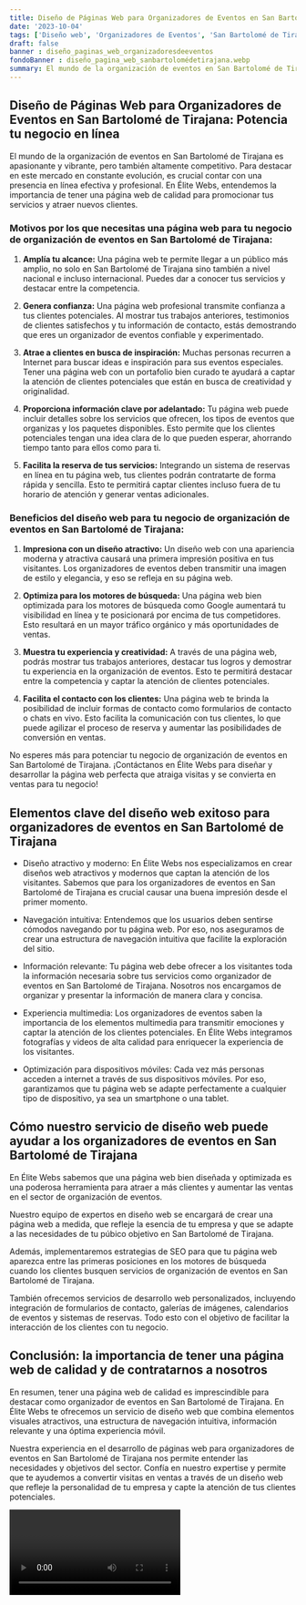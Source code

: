 ```yaml
---
title: Diseño de Páginas Web para Organizadores de Eventos en San Bartolomé de Tirajana
date: '2023-10-04'
tags: ['Diseño web', 'Organizadores de Eventos', 'San Bartolomé de Tirajana']
draft: false
banner : diseño_paginas_web_organizadoresdeeventos
fondoBanner : diseño_pagina_web_sanbartolomédetirajana.webp
summary: El mundo de la organización de eventos en San Bartolomé de Tirajana es apasionante y vibrante, pero también altamente competitivo. Para destacar en este mercado en constante evolución, es crucial contar con una presencia en línea efectiva y profesional. En Élite Webs, entendemos la importancia de tener una página web de calidad para promocionar tus servicios y atraer nuevos clientes. 
---
```


## Diseño de Páginas Web para Organizadores de Eventos en San Bartolomé de Tirajana: Potencia tu negocio en línea

El mundo de la organización de eventos en San Bartolomé de Tirajana es apasionante y vibrante, pero también altamente competitivo. Para destacar en este mercado en constante evolución, es crucial contar con una presencia en línea efectiva y profesional. En Élite Webs, entendemos la importancia de tener una página web de calidad para promocionar tus servicios y atraer nuevos clientes. 

### Motivos por los que necesitas una página web para tu negocio de organización de eventos en San Bartolomé de Tirajana:

1. **Amplía tu alcance:** Una página web te permite llegar a un público más amplio, no solo en San Bartolomé de Tirajana sino también a nivel nacional e incluso internacional. Puedes dar a conocer tus servicios y destacar entre la competencia.

2. **Genera confianza:** Una página web profesional transmite confianza a tus clientes potenciales. Al mostrar tus trabajos anteriores, testimonios de clientes satisfechos y tu información de contacto, estás demostrando que eres un organizador de eventos confiable y experimentado.

3. **Atrae a clientes en busca de inspiración:** Muchas personas recurren a Internet para buscar ideas e inspiración para sus eventos especiales. Tener una página web con un portafolio bien curado te ayudará a captar la atención de clientes potenciales que están en busca de creatividad y originalidad.

4. **Proporciona información clave por adelantado:** Tu página web puede incluir detalles sobre los servicios que ofrecen, los tipos de eventos que organizas y los paquetes disponibles. Esto permite que los clientes potenciales tengan una idea clara de lo que pueden esperar, ahorrando tiempo tanto para ellos como para ti.

5. **Facilita la reserva de tus servicios:** Integrando un sistema de reservas en línea en tu página web, tus clientes podrán contratarte de forma rápida y sencilla. Esto te permitirá captar clientes incluso fuera de tu horario de atención y generar ventas adicionales.

### Beneficios del diseño web para tu negocio de organización de eventos en San Bartolomé de Tirajana:

1. **Impresiona con un diseño atractivo:** Un diseño web con una apariencia moderna y atractiva causará una primera impresión positiva en tus visitantes. Los organizadores de eventos deben transmitir una imagen de estilo y elegancia, y eso se refleja en su página web.

2. **Optimiza para los motores de búsqueda:** Una página web bien optimizada para los motores de búsqueda como Google aumentará tu visibilidad en línea y te posicionará por encima de tus competidores. Esto resultará en un mayor tráfico orgánico y más oportunidades de ventas.

3. **Muestra tu experiencia y creatividad:** A través de una página web, podrás mostrar tus trabajos anteriores, destacar tus logros y demostrar tu experiencia en la organización de eventos. Esto te permitirá destacar entre la competencia y captar la atención de clientes potenciales.

4. **Facilita el contacto con los clientes:** Una página web te brinda la posibilidad de incluir formas de contacto como formularios de contacto o chats en vivo. Esto facilita la comunicación con tus clientes, lo que puede agilizar el proceso de reserva y aumentar las posibilidades de conversión en ventas.

No esperes más para potenciar tu negocio de organización de eventos en San Bartolomé de Tirajana. ¡Contáctanos en Élite Webs para diseñar y desarrollar la página web perfecta que atraiga visitas y se convierta en ventas para tu negocio!

<GifSeo />

<Cta />

## Elementos clave del diseño web exitoso para organizadores de eventos en San Bartolomé de Tirajana

- Diseño atractivo y moderno: En Élite Webs nos especializamos en crear diseños web atractivos y modernos que captan la atención de los visitantes. Sabemos que para los organizadores de eventos en San Bartolomé de Tirajana es crucial causar una buena impresión desde el primer momento.

- Navegación intuitiva: Entendemos que los usuarios deben sentirse cómodos navegando por tu página web. Por eso, nos aseguramos de crear una estructura de navegación intuitiva que facilite la exploración del sitio.

- Información relevante: Tu página web debe ofrecer a los visitantes toda la información necesaria sobre tus servicios como organizador de eventos en San Bartolomé de Tirajana. Nosotros nos encargamos de organizar y presentar la información de manera clara y concisa.

- Experiencia multimedia: Los organizadores de eventos saben la importancia de los elementos multimedia para transmitir emociones y captar la atención de los clientes potenciales. En Élite Webs integramos fotografías y videos de alta calidad para enriquecer la experiencia de los visitantes.

- Optimización para dispositivos móviles: Cada vez más personas acceden a internet a través de sus dispositivos móviles. Por eso, garantizamos que tu página web se adapte perfectamente a cualquier tipo de dispositivo, ya sea un smartphone o una tablet.

## Cómo nuestro servicio de diseño web puede ayudar a los organizadores de eventos en San Bartolomé de Tirajana

En Élite Webs sabemos que una página web bien diseñada y optimizada es una poderosa herramienta para atraer a más clientes y aumentar las ventas en el sector de organización de eventos. 

Nuestro equipo de expertos en diseño web se encargará de crear una página web a medida, que refleje la esencia de tu empresa y que se adapte a las necesidades de tu púbico objetivo en San Bartolomé de Tirajana.

Además, implementaremos estrategias de SEO para que tu página web aparezca entre las primeras posiciones en los motores de búsqueda cuando los clientes busquen servicios de organización de eventos en San Bartolomé de Tirajana.

También ofrecemos servicios de desarrollo web personalizados, incluyendo integración de formularios de contacto, galerías de imágenes, calendarios de eventos y sistemas de reservas. Todo esto con el objetivo de facilitar la interacción de los clientes con tu negocio.

## Conclusión: la importancia de tener una página web de calidad y de contratarnos a nosotros

En resumen, tener una página web de calidad es imprescindible para destacar como organizador de eventos en San Bartolomé de Tirajana. En Élite Webs te ofrecemos un servicio de diseño web que combina elementos visuales atractivos, una estructura de navegación intuitiva, información relevante y una óptima experiencia móvil.

Nuestra experiencia en el desarrollo de páginas web para organizadores de eventos en San Bartolomé de Tirajana nos permite entender las necesidades y objetivos del sector. Confía en nuestro expertise y permite que te ayudemos a convertir visitas en ventas a través de un diseño web que refleje la personalidad de tu empresa y capte la atención de tus clientes potenciales.

<Video />

<CtaBot job='Organizadores de Eventos' city='San Bartolomé de Tirajana'/>

<Gmaps query='San Bartolomé de Tirajana+españa+maps' />
